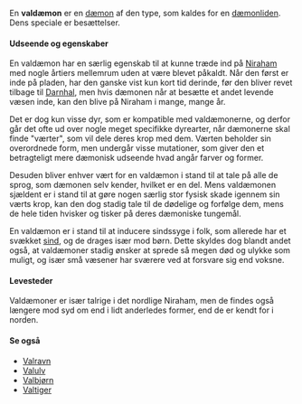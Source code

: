 {{title:Valdæmon}}
{{author:Laura Holmegaard}}
{{timestamp:2011-01-22T12:27:01Z}}
{{copyright:Valdæmon}}
En '''valdæmon''' er en [[dæmon]] af den type, som kaldes for en [[dæmonliden]]. Dens speciale er besættelser.

====Udseende og egenskaber====
En valdæmon har en særlig egenskab til at kunne træde ind på [[Niraham]] med nogle årtiers mellemrum uden at være blevet påkaldt. Når den først er inde på pladen, har den ganske vist kun kort tid derinde, før den bliver revet tilbage til [[Darnhal]], men hvis dæmonen når at besætte et andet levende væsen inde, kan den blive på Niraham i mange, mange år.

Det er dog kun visse dyr, som er kompatible med valdæmonerne, og derfor går det ofte ud over nogle meget specifikke dyrearter, når dæmonerne skal finde "værter", som vil dele deres krop med dem. Værten beholder sin overordnede form, men undergår visse mutationer, som giver den et betragteligt mere dæmonisk udseende hvad angår farver og former.

Desuden bliver enhver vært for en valdæmon i stand til at tale på alle de sprog, som dæmonen selv kender, hvilket er en del. Mens valdæmonen sjældent er i stand til at gøre nogen særlig stor fysisk skade igennem sin værts krop, kan den dog stadig tale til de dødelige og forfølge dem, mens de hele tiden hvisker og tisker på deres dæmoniske tungemål.

En valdæmon er i stand til at inducere sindssyge i folk, som allerede har et svækket [[sind]], og de drages især mod børn. Dette skyldes dog blandt andet også, at valdæmoner stadig ønsker at sprede så megen død og ulykke som muligt, og især små væsener har sværere ved at forsvare sig end voksne.

====Levesteder====
Valdæmoner er især talrige i det nordlige Niraham, men de findes også længere mod syd om end i lidt anderledes former, end de er kendt for i norden.

====Se også====
*[[Valravn]]
*[[Valulv]]
*[[Valbjørn]]
*[[Valtiger]]